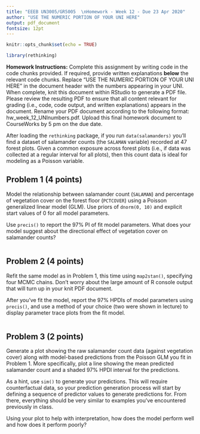 ```yaml
---
title: "EEEB UN3005/GR5005  \nHomework - Week 12 - Due 23 Apr 2020"
author: "USE THE NUMERIC PORTION OF YOUR UNI HERE"
output: pdf_document
fontsize: 12pt
---
```


```r

knitr::opts_chunk$set(echo = TRUE)

library(rethinking)
```


**Homework Instructions:** Complete this assignment by writing code in the code chunks provided. If required, provide written explanations **below** the relevant code chunks. Replace "USE THE NUMERIC PORTION OF YOUR UNI HERE" in the document header with the numbers appearing in your UNI. When complete, knit this document within RStudio to generate a PDF file. Please review the resulting PDF to ensure that all content relevant for grading (i.e., code, code output, and written explanations) appears in the document. Rename your PDF document according to the following format: hw_week_12_UNInumbers.pdf. Upload this final homework document to CourseWorks by 5 pm on the due date.
  
  
After loading the `rethinking` package, if you run `data(salamanders)` you'll find a dataset of salamander counts (the `SALAMAN` variable) recorded at 47 forest plots. Given a common exposure across forest plots (i.e., if data was collected at a regular interval for all plots), then this count data is ideal for modeling as a Poisson variable.


## Problem 1 (4 points)

Model the relationship between salamander count (`SALAMAN`) and percentage of vegetation cover on the forest floor (`PCTCOVER`) using a Poisson generalized linear model (GLM). Use priors of `dnorm(0, 10)` and explicit start values of 0 for all model parameters.

Use `precis()` to report the 97% PI of fit model parameters. What does your model suggest about the directional effect of vegetation cover on salamander counts?

```r

```


## Problem 2 (4 points)

Refit the same model as in Problem 1, this time using `map2stan()`, specifying four MCMC chains. Don't worry about the large amount of R console output that will turn up in your knit PDF document.

After you've fit the model, report the 97% HPDIs of model parameters using `precis()`, and use a method of your choice (two were shown in lecture) to display parameter trace plots from the fit model.

```r

```


## Problem 3 (2 points)

Generate a plot showing the raw salamander count data (against vegetation cover) along with model-based predictions from the Poisson GLM you fit in Problem 1. More specifically, plot a line showing the mean predicted salamander count and a shaded 97% HPDI interval for the predictions. 

As a hint, use `sim()` to generate your predictions. This will require counterfactual data, so your prediction generation process will start by defining a sequence of predictor values to generate predictions for. From there, everything should be very similar to examples you've encountered previously in class.

Using your plot to help with interpretation, how does the model perform well and how does it perform poorly? 

```r

```

